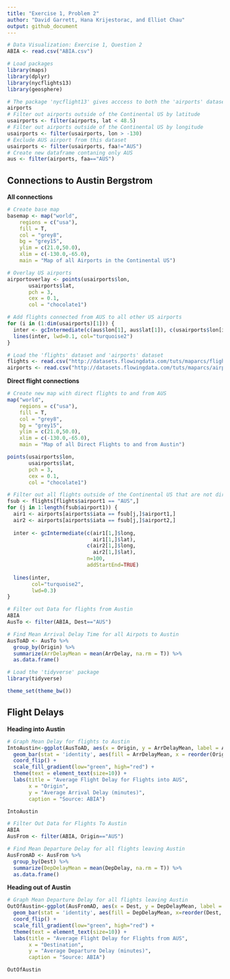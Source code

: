 ```yaml
---
title: "Exercise 1, Problem 2"
author: "David Garrett, Hana Krijestorac, and Elliot Chau"
output: github_document
---
```


```r
# Data Visualization: Exercise 1, Question 2
ABIA <- read.csv("ABIA.csv")

# Load packages
library(maps)
library(dplyr)
library(nycflights13)
library(geosphere)

# The package 'nycflight13' gives acccess to both the 'airports' dataset
airports
# Filter out airports outside of the Continental US by latitude
usairports <- filter(airports, lat < 48.5)
# Filter out airports outside of the Continental US by longitude
usairports <- filter(usairports, lon > -130)
# Exclude AUS airport from this dataset
usairports <- filter(usairports, faa!="AUS")
# Create new dataframe contaning only AUS
aus <- filter(airports, faa=="AUS")
```

**Connections to Austin Bergstrom**
---
**All connections**
```r
# Create base map
basemap <- map("world",
    regions = c("usa"),
    fill = T,
    col = "grey8",
    bg = "grey15",
    ylim = c(21.0,50.0),
    xlim = c(-130.0,-65.0),
    main = "Map of all Airports in the Continental US")

# Overlay US airports
airportoverlay <- points(usairports$lon,
       usairports$lat,
       pch = 3,
       cex = 0.1,
       col = "chocolate1")

# Add flights connected from AUS to all other US airports
for (i in (1:dim(usairports)[1])) { 
  inter <- gcIntermediate(c(aus$lon[1], aus$lat[1]), c(usairports$lon[i], usairports$lat[i]), n=200)
  lines(inter, lwd=0.1, col="turquoise2")    
}
```


```r
# Load the 'flights' dataset and 'airports' dataset
flights <- read.csv("http://datasets.flowingdata.com/tuts/maparcs/flights.csv", header=TRUE, as.is=TRUE)
airports <- read.csv("http://datasets.flowingdata.com/tuts/maparcs/airports.csv", header=TRUE)
```

**Direct flight connections**
```r
# Create new map with direct flights to and from AUS
map("world",
    regions = c("usa"),
    fill = T,
    col = "grey8",
    bg = "grey15",
    ylim = c(21.0,50.0),
    xlim = c(-130.0,-65.0),
    main = "Map of all Direct Flights to and from Austin")

points(usairports$lon,
       usairports$lat,
       pch = 3,
       cex = 0.1,
       col = "chocolate1")

# Filter out all flights outside of the Continental US that are not directly connected to Austin
fsub <- flights[flights$airport1 == "AUS",]
for (j in 1:length(fsub$airport1)) {
  air1 <- airports[airports$iata == fsub[j,]$airport1,]
  air2 <- airports[airports$iata == fsub[j,]$airport2,]
  
  inter <- gcIntermediate(c(air1[1,]$long, 
                            air1[1,]$lat), 
                          c(air2[1,]$long, 
                            air2[1,]$lat), 
                          n=100, 
                          addStartEnd=TRUE)
  
  lines(inter, 
        col="turquoise2",
        lwd=0.3)
}
```

```r
# Filter out Data for flights from Austin
ABIA
AusTo <- filter(ABIA, Dest=="AUS")

# Find Mean Arrival Delay Time for all Airpots to Austin
AusToAD <- AusTo %>%
  group_by(Origin) %>%
  summarize(ArrDelayMean = mean(ArrDelay, na.rm = T)) %>%
  as.data.frame()

# Load the 'tidyverse' package
library(tidyverse)

theme_set(theme_bw())
```

**Flight Delays**
---
**Heading into Austin**
```r
# Graph Mean Delay for flights to Austin
IntoAustin<-ggplot(AusToAD, aes(x = Origin, y = ArrDelayMean, label = ArrDelayMean)) +
  geom_bar(stat = 'identity', aes(fill = ArrDelayMean, x = reorder(Origin, ArrDelayMean)), width = .8) +
  coord_flip() +
  scale_fill_gradient(low="green", high="red") +
  theme(text = element_text(size=10)) +
  labs(title = "Average Flight Delay for Flights into AUS",
       x = "Origin",
       y = "Average Arrival Delay (minutes)",
       caption = "Source: ABIA")  
```
```r
IntoAustin
```
```r
# Filter Out Data for Flights To Austin
ABIA
AusFrom <- filter(ABIA, Origin=="AUS")

# Find Mean Departure Delay for all flights leaving Austin
AusFromAD <- AusFrom %>%
  group_by(Dest) %>%
  summarize(DepDelayMean = mean(DepDelay, na.rm = T)) %>%
  as.data.frame()
```

**Heading out of Austin**
```r
# Graph Mean Departure Delay for all flights leaving Austin
OutOfAustin<-ggplot(AusFromAD, aes(x = Dest, y = DepDelayMean, label = DepDelayMean)) +
  geom_bar(stat = 'identity', aes(fill = DepDelayMean, x=reorder(Dest, DepDelayMean)), width = .8) +
  coord_flip() +
  scale_fill_gradient(low="green", high="red") +
  theme(text = element_text(size=10)) +
  labs(title = "Average Flight Delay for Flights from AUS",
       x = "Destination",
       y = "Average Departure Delay (minutes)",
       caption = "Source: ABIA") 
```
```r
OutOfAustin
```
